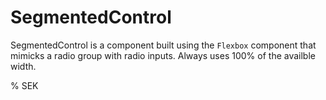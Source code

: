 
<Meta title="Molecules | SegmentedControl" component={SegmentedControl} />

# SegmentedControl

SegmentedControl is a component built using the `Flexbox` component that mimicks a radio group with radio inputs.
Always uses 100% of the availble width.

<Preview>
  <SegmentedControl>
      <SegmentedControl.Item itemId={0}>%</SegmentedControl.Item>
      <SegmentedControl.Item itemId={1}>SEK</SegmentedControl.Item>
  </SegmentedControl>
</Preview>

